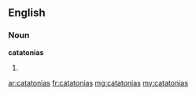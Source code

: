 ==English==

===Noun===
'''catatonias'''

# {{plural of|catatonia}}

[[ar:catatonias]]
[[fr:catatonias]]
[[mg:catatonias]]
[[my:catatonias]]